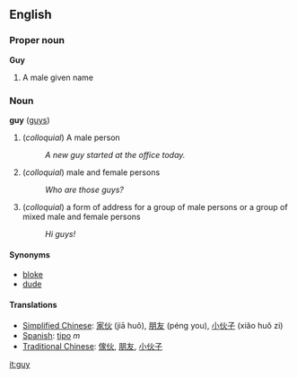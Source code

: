 ==English==
===Proper noun===
'''Guy'''

# A male given name

===Noun===
'''guy''' ([[guys]])

# (''colloquial'') A male person
#:''A new guy started at the office today.''
# (''colloquial'') male and female persons
#:''Who are those guys?''
# (''colloquial'') a form of address for a group of male persons or a group of mixed male and female persons
#:''Hi guys!''

====Synonyms====
*[[bloke]]
*[[dude]]

====Translations====
*[[Simplified Chinese]]: [[家伙]] (jiā huǒ), [[朋友]] (péng you), [[小]][[伙子]] (xiǎo huǒ zi)
*[[Spanish]]: [[tipo]] ''m''
*[[Traditional Chinese]]: [[傢伙]], [[朋友]], [[小]][[伙子]]

[[it:guy]]